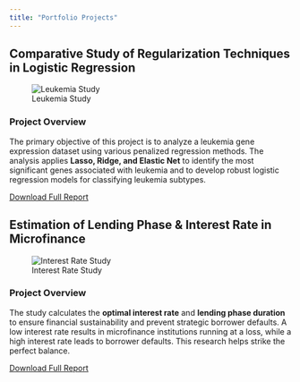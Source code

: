 ```yaml
---
title: "Portfolio Projects"
---
```


:::{.portfolio-container}

:::{.project-card}

## Comparative Study of Regularization Techniques in Logistic Regression

![Leukemia Study](leukemia 2.jpg)

### Project Overview

The primary objective of this project is to analyze a leukemia gene expression dataset using various penalized regression methods. The analysis applies **Lasso, Ridge, and Elastic Net** to identify the most significant genes associated with leukemia and to develop robust logistic regression models for classifying leukemia subtypes.

[Download Full Report](Leukemia Study.pdf){.btn}

:::

:::{.project-card}

## Estimation of Lending Phase & Interest Rate in Microfinance

![Interest Rate Study](Microfinance.jpg)

### Project Overview

The study calculates the **optimal interest rate** and **lending phase duration** to ensure financial sustainability and prevent strategic borrower defaults. A low interest rate results in microfinance institutions running at a loss, while a high interest rate leads to borrower defaults. This research helps strike the perfect balance.

[Download Full Report](Microfinance Lending Interest.pdf){.btn}

:::

:::